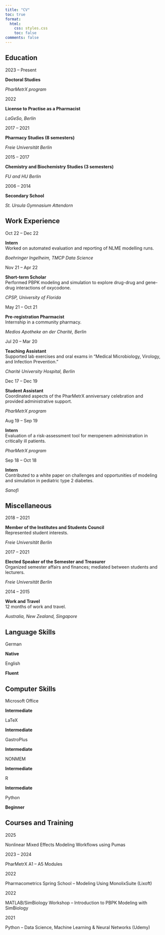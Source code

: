 ```yaml
---
title: "CV" 
toc: true
format:
  html:
    css: styles.css
    toc: false
comments: false
---
```


## Education {.section-title}

::: {.grid}
::: {.g-col-3}
2023 – Present
:::
::: {.g-col-6}
**Doctoral Studies**  
:::
::: {.g-col-3}
*PharMetrX program*
:::
:::

::: {.grid}
::: {.g-col-3}
2022
:::
::: {.g-col-6}
**License to Practise as a Pharmacist**
:::
::: {.g-col-3}
*LaGeSo, Berlin*
:::
:::

::: {.grid}
::: {.g-col-3}
2017 – 2021
:::
::: {.g-col-6}
**Pharmacy Studies (8 semesters)**
:::
::: {.g-col-3}
*Freie Universität Berlin*
:::
:::

::: {.grid}
::: {.g-col-3}
2015 – 2017
:::
::: {.g-col-6}
**Chemistry and Biochemistry Studies (3 semesters)**
:::
::: {.g-col-3}
*FU and HU Berlin*
:::
:::

::: {.grid}
::: {.g-col-3}
2006 – 2014
:::
::: {.g-col-6}
**Secondary School**
:::
::: {.g-col-3}
*St. Ursula Gymnasium Attendorn*
:::
:::


## Work Experience {.section-title}

::: {.grid}
::: {.g-col-3}
Oct 22 – Dec 22
:::
::: {.g-col-6}
**Intern**  
Worked on automated evaluation and reporting of NLME modelling runs. 
:::
::: {.g-col-3}
*Boehringer Ingelheim, TMCP Data Science*
:::
:::

::: {.grid}
::: {.g-col-3}
Nov 21 – Apr 22
:::
::: {.g-col-6}
**Short-term Scholar**  
Performed PBPK modeling and simulation to explore drug-drug and gene-drug interactions of oxycodone.
:::
::: {.g-col-3}
*CPSP, University of Florida*
:::
:::

::: {.grid}
::: {.g-col-3}
May 21 – Oct 21
:::
::: {.g-col-6}
**Pre-registration Pharmacist**   
Internship in a community pharmacy.
:::
::: {.g-col-3}
*Medios Apotheke an der Charité, Berlin*
:::
:::

::: {.grid}
::: {.g-col-3}
Jul 20 – Mar 20
:::
::: {.g-col-6}
**Teaching Assistant**  
Supported lab exercises and oral exams in “Medical Microbiology, Virology, and Infection Prevention.”
:::
::: {.g-col-3}
*Charité University Hospital, Berlin*  
:::
:::

::: {.grid}
::: {.g-col-3}
Dec 17 – Dec 19
:::
::: {.g-col-6}
**Student Assistant**  
Coordinated aspects of the PharMetrX anniversary celebration and provided administrative support.
:::
::: {.g-col-3}
*PharMetrX program*
:::
:::

::: {.grid}
::: {.g-col-3}
Aug 19 – Sep 19
:::
::: {.g-col-6}
**Intern**  
Evaluation of a risk-assessment tool for meropenem administration in critically ill patients.
:::
::: {.g-col-3}
*PharMetrX program*
:::
:::

::: {.grid}
::: {.g-col-3}
Sep 18 – Oct 18
:::
::: {.g-col-6}
**Intern**   
Contributed to a white paper on challenges and opportunities of modeling and simulation in pediatric type 2 diabetes.
:::
::: {.g-col-3}
*Sanofi*
:::
:::



## Miscellaneous {.section-title}

::: {.grid}
::: {.g-col-3}
2018 – 2021
:::
::: {.g-col-6}
**Member of the Institutes and Students Council**  
Represented student interests.
:::
::: {.g-col-3}
*Freie Universität Berlin*
:::
:::

::: {.grid}
::: {.g-col-3}
2017 – 2021
:::
::: {.g-col-6}
**Elected Speaker of the Semester and Treasurer**  
Organized semester affairs and finances; mediated between students and lecturers.
:::
::: {.g-col-3}
*Freie Universität Berlin*
:::
:::

::: {.grid}
::: {.g-col-3}
2014 – 2015
:::
::: {.g-col-6}
**Work and Travel**  
12 months of work and travel.
:::
::: {.g-col-3}
*Australia, New Zealand, Singapore*
:::
:::



## Language Skills {.section-title}

::: {.grid}
::: {.g-col-3}
German
:::
::: {.g-col-9}
**Native**
:::
:::

::: {.grid}
::: {.g-col-3}
English
:::
::: {.g-col-9}
**Fluent**
:::
:::



## Computer Skills {.section-title}

::: {.grid}
::: {.g-col-3}
Microsoft Office
:::
::: {.g-col-9}
**Intermediate**
:::
:::

::: {.grid}
::: {.g-col-3}
LaTeX
:::
::: {.g-col-9}
**Intermediate**
:::
:::

::: {.grid}
::: {.g-col-3}
GastroPlus
:::
::: {.g-col-9}
**Intermediate**
:::
:::

::: {.grid}
::: {.g-col-3}
NONMEM
:::
::: {.g-col-9}
**Intermediate**
:::
:::

::: {.grid}
::: {.g-col-3}
R
:::
::: {.g-col-9}
**Intermediate**
:::
:::

::: {.grid}
::: {.g-col-3}
Python
:::
::: {.g-col-9}
**Beginner**
:::
:::



## Courses and Training {.section-title}

::: {.grid}
::: {.g-col-3}
2025
:::
::: {.g-col-9}
Nonlinear Mixed Effects Modeling Workflows using Pumas
:::
:::


::: {.grid}
::: {.g-col-3}
2023 – 2024
:::
::: {.g-col-9}
PharMetrX A1 – A5 Modules
:::
:::

::: {.grid}
::: {.g-col-3}
2022
:::
::: {.g-col-9}
Pharmacometrics Spring School – Modeling Using MonolixSuite (Lixoft)
:::
:::

::: {.grid}
::: {.g-col-3}
2022
:::
::: {.g-col-9}
MATLAB/SimBiology Workshop – Introduction to PBPK Modeling with SimBiology
:::
:::

::: {.grid}
::: {.g-col-3}
2021
:::
::: {.g-col-9}
Python – Data Science, Machine Learning & Neural Networks (Udemy)
:::
:::

